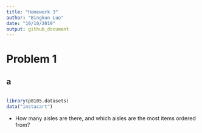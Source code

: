 ```yaml
---
title: "Homework 3"
author: "Bingkun Luo"
date: "10/10/2019"
output: github_document
---
```

# Problem 1
## a
```r

```

```r
library(p8105.datasets)
data("instacart")

```
* How many aisles are there, and which aisles are the most items ordered from?
